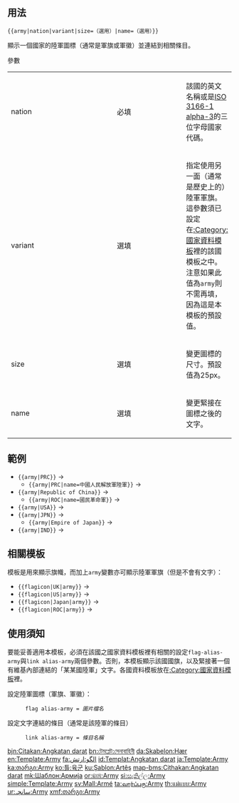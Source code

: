 {{documentation subpage}}
==用法==
<tt><nowiki>{{army|nation|variant|size=（選用）|name=（選用）}}</nowiki></tt>

顯示一個國家的陸軍圖標（通常是軍旗或軍徽）並連結到相關條目。

;參數
{| class="wikitable" border="1"
| width="6%"  | nation || width="7%" | 必填 || 該國的英文名稱或是[[ISO 3166-1|ISO 3166-1 alpha-3]]的三位字母國家代碼。
|-
| variant || 選填 || 指定使用另一面（通常是歷史上的）陸軍軍旗。這參數須已設定在[[:Category:國家資料模板]]裡的該國模板之中。注意如果此值為<code>army</code>則不需再填，因為這是本模板的預設值。
|-
| size || 選填 || 變更圖標的尺寸。預設值為25px。
|-
| name || 選填 || 變更緊接在圖標之後的文字。
|}

==範例==
*<tt><nowiki>{{army|PRC}}</nowiki></tt> → {{army|PRC}}
**<tt><nowiki>{{army|PRC|name=中國人民解放軍陸軍}}</nowiki></tt> → {{army|PRC|name=中國人民解放軍陸軍}}
*<tt><nowiki>{{army|Republic of China}}</nowiki></tt> → {{army|Republic of China}}
**<tt><nowiki>{{army|ROC|name=國民革命軍}}</nowiki></tt> → {{army|ROC|name=國民革命軍}}
*<tt><nowiki>{{army|USA}}</nowiki></tt> → {{army|USA}}
*<tt><nowiki>{{army|JPN}}</nowiki></tt> → {{army|JPN}}
**<tt><nowiki>{{army|Empire of Japan}}</nowiki></tt> → {{army|Empire of Japan}}
*<tt><nowiki>{{army|IND}}</nowiki></tt> → {{army|IND}}

==相關模板==
{{tl|flagicon}}模板是用來顯示旗幟，而加上<tt>army</tt>變數亦可顯示陸軍軍旗（但是不會有文字）：
*<tt><nowiki>{{flagicon|UK|army}}</nowiki></tt> → {{flagicon|UK|army}}
*<tt><nowiki>{{flagicon|US|army}}</nowiki></tt> → {{flagicon|US|army}}
*<tt><nowiki>{{flagicon|Japan|army}}</nowiki></tt> → {{flagicon|Japan|army}}
*<tt><nowiki>{{flagicon|ROC|army}}</nowiki></tt> → {{flagicon|ROC|army}}

==使用須知==
要能妥善適用本模板，必須在該國之國家資料模板裡有相關的設定<code>flag-alias-army</code>與<code>link alias-army</code>兩個參數。否則，本模板顯示該國國旗，以及緊接著一個有維基內部連結的「某某國陸軍」文字。各國資料模板放在[[:Category:國家資料模板]]裡。

設定陸軍圖標（軍旗、軍徽）：
:<tt>flag alias-army = ''圖片檔名''</tt>
設定文字連結的條目（通常是該陸軍的條目）
:<tt>link alias-army = ''條目名稱''</tt>

<includeonly>
<!-- 請將分類資訊加在這條線之下 -->
[[Category:旗幟模板系統|{{PAGENAME}}]]
[[Category:軍事模板|{{PAGENAME}}]]

<!--  請將跨語言連結加在這條線之下 -->
[[bjn:Citakan:Angkatan darat]]
[[bn:টেমপ্লেট:সেনাবাহিনী]]
[[da:Skabelon:Hær]]
[[en:Template:Army]]
[[fa:الگو:ارتش]]
[[id:Templat:Angkatan darat]]
[[ja:Template:Army]]
[[ka:თარგი:Army]]
[[ko:틀:육군]]
[[ku:Şablon:Artêş]]
[[map-bms:Cithakan:Angkatan darat]]
[[mk:Шаблон:Армија]]
[[or:ଛାଞ୍ଚ:Army]]
[[si:සැකිල්ල:Army]]
[[simple:Template:Army]]
[[sv:Mall:Armé]]
[[ta:வார்ப்புரு:Army]]
[[th:แม่แบบ:Army]]
[[ur:سانچہ:Army]]
[[xmf:თარგი:Army]]
</includeonly>